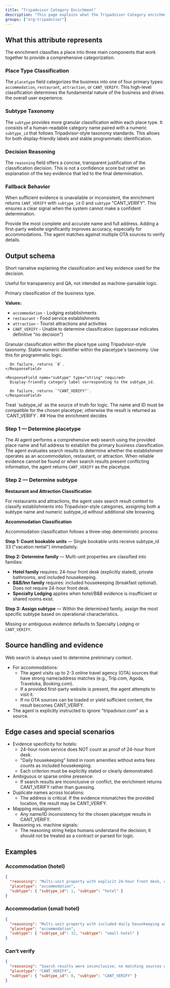 ```yaml
---
title: "Tripadvisor Category Enrichment"
description: "This page explains what the Tripadvisor Category enrichment is, what it returns, how it decides its results, what sources it relies on, and how to safely consume the output."
groups: ["org:tripadvisor"]
---
```


## What this attribute represents

The enrichment classifies a place into three main components that work together to provide a comprehensive categorization.

### Place Type Classification

The `placetype` field categorizes the business into one of four primary types: `accommodation`, `restaurant`, `attraction`, or `CANT_VERIFY`. This high-level classification determines the fundamental nature of the business and drives the overall user experience.

### Subtype Taxonomy

The `subtype` provides more granular classification within each place type. It consists of a human-readable category name paired with a numeric `subtype_id` that follows Tripadvisor-style taxonomy standards. This allows for both display-friendly labels and stable programmatic identification.

### Decision Reasoning

The `reasoning` field offers a concise, transparent justification of the classification decision. This is not a confidence score but rather an explanation of the key evidence that led to the final determination.

### Fallback Behavior

When sufficient evidence is unavailable or inconsistent, the enrichment returns `CANT_VERIFY` with `subtype_id` 0 and `subtype` "CANT_VERIFY". This ensures a clear signal when the system cannot make a confident determination.

<Info>
Provide the most complete and accurate name and full address. Adding a first-party website significantly improves accuracy, especially for accommodations. The agent matches against multiple OTA sources to verify details.
</Info>

## Output schema

<ResponseField name="reasoning" type="string" required>
  Short narrative explaining the classification and key evidence used for the decision.
  
  Useful for transparency and QA, not intended as machine-parsable logic.
</ResponseField>

<ResponseField name="placetype" type="enum" required>
  Primary classification of the business type.
  
  **Values:**
  - `accommodation` - Lodging establishments
  - `restaurant` - Food service establishments  
  - `attraction` - Tourist attractions and activities
  - `CANT_VERIFY` - Unable to determine classification (uppercase indicates definitive "no decision")
</ResponseField>

<ResponseField name="subtype" type="object" required>
  Granular classification within the place type using Tripadvisor-style taxonomy.
  
  <Expandable title="subtype properties">
    <ResponseField name="subtype_id" type="integer" required>
      Stable numeric identifier within the placetype's taxonomy. Use this for programmatic logic.
      
      On failure, returns `0`.
    </ResponseField>
    
    <ResponseField name="subtype" type="string" required>
      Display-friendly category label corresponding to the subtype_id.
      
      On failure, returns `"CANT_VERIFY"`.
    </ResponseField>
  </Expandable>
</ResponseField>

<Warning>
Treat `subtype_id` as the source of truth for logic. The name and ID must be compatible for the chosen placetype; otherwise the result is returned as `CANT_VERIFY`.
</Warning>
## How the enrichment decides

### Step 1 — Determine placetype

The AI agent performs a comprehensive web search using the provided place name and full address to establish the primary business classification. The agent evaluates search results to determine whether the establishment operates as an accommodation, restaurant, or attraction. When reliable evidence cannot be found or when search results present conflicting information, the agent returns `CANT_VERIFY` as the placetype.

### Step 2 — Determine subtype

**Restaurant and Attraction Classification**

For restaurants and attractions, the agent uses search result context to classify establishments into Tripadvisor-style categories, assigning both a subtype name and numeric subtype_id without additional site browsing.

**Accommodation Classification**

Accommodation classification follows a three-step deterministic process:

**Step 1: Count bookable units** — Single bookable units receive subtype_id 33 ("vacation rental") immediately.

**Step 2: Determine family** — Multi-unit properties are classified into families:
- **Hotel family** requires: 24-hour front desk (explicitly stated), private bathrooms, and included housekeeping.
- **B&B/Inn family** requires: included housekeeping (breakfast optional). Does not require 24-hour front desk.
- **Specialty Lodging** applies when hotel/B&B evidence is insufficient or shared rooms exist.

**Step 3: Assign subtype** — Within the determined family, assign the most specific subtype based on operational characteristics.

Missing or ambiguous evidence defaults to Specialty Lodging or `CANT_VERIFY`.

## Source handling and evidence
Web search is always used to determine preliminary context.
- For accommodations:
  - The agent visits up to 2-3 online travel agency (OTA) sources that have strong name/address matches (e.g., Trip.com, Agoda, Traveloka, Booking.com).
  - If a provided first-party website is present, the agent attempts to visit it.
  - If no OTA sources can be loaded or yield sufficient content, the result becomes CANT_VERIFY.
- The agent is explicitly instructed to ignore "tripadvisor.com" as a source.

## Edge cases and special scenarios
- Evidence specificity for hotels:
  - 24-hour room service does NOT count as proof of 24-hour front desk.
  - "Daily housekeeping" listed in room amenities without extra fees counts as included housekeeping.
  - Each criterion must be explicitly stated or clearly demonstrated.
- Ambiguous or sparse online presence:
  - If search results are inconclusive or conflict, the enrichment returns CANT_VERIFY rather than guessing.
- Duplicate names across locations:
  - The address is critical. If the evidence mismatches the provided location, the result may be CANT_VERIFY.
- Mapping misalignment:
  - Any name/ID inconsistency for the chosen placetype results in CANT_VERIFY.
- Reasoning vs. machine signals:
  - The reasoning string helps humans understand the decision; it should not be treated as a contract or parsed for logic.

## Examples

### Accommodation (hotel)
```json
{
  "reasoning": "Multi-unit property with explicit 24-hour front desk, daily housekeeping included, and private bathrooms in all rooms. Standard hotel services without resort or boutique specialization.",
  "placetype": "accommodation",
  "subtype": { "subtype_id": 1, "subtype": "hotel" }
}
```

### Accommodation (small hotel)
```json
{
  "reasoning": "Multi-unit property with included daily housekeeping and private bathrooms, but no explicit 24-hour front desk. Classified as B&B/Inn family, small hotel subtype.",
  "placetype": "accommodation",
  "subtype": { "subtype_id": 32, "subtype": "small hotel" }
}
```

### Can’t verify
```json
{
  "reasoning": "Search results were inconclusive; no matching sources with sufficient detail.",
  "placetype": "CANT_VERIFY",
  "subtype": { "subtype_id": 0, "subtype": "CANT_VERIFY" }
}
```
